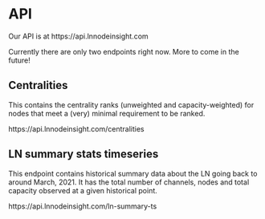 # API {#api}

Our API is at https://api.lnnodeinsight.com

Currently there are only two endpoints right now. More to come in the future!

## Centralities

This contains the centrality ranks (unweighted and capacity-weighted) for nodes that meet a (very) minimal requirement to be ranked.

https://api.lnnodeinsight.com/centralities

## LN summary stats timeseries

This endpoint contains historical summary data about the LN going back to around March, 2021. It has the total number of channels, nodes and total capacity observed at a given historical point.

https://api.lnnodeinsight.com/ln-summary-ts
